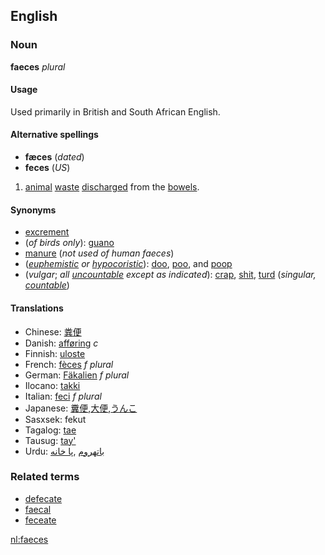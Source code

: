 ==English==
===Noun===
'''faeces''' ''plural''

====Usage====
Used primarily in British and South African English. 

====Alternative spellings====
*'''fæces''' (''dated'')
*'''feces''' (''US'') 

# [[animal]] [[waste]] [[discharge]]d from the [[bowel]]s.

====Synonyms====
*[[excrement]]
*(''of birds only''): [[guano]]
*[[manure]] (''not used of human faeces'')
*(''[[euphemistic]] or [[hypocoristic]]''): [[doo]], [[poo]], and [[poop]]
*(''vulgar''; ''all [[uncountable]] except as indicated''): [[crap]], [[shit]], [[turd]] (''singular, [[countable]]'')

====Translations====
*Chinese: [[粪便]]
*Danish: [[afføring]] ''c''
*Finnish: [[uloste]]
*French: [[fèces]] ''f plural''
*German: [[Fäkalien]] ''f plural''
*Ilocano: [[takki]]
*Italian: [[feci]] ''f plural''
*Japanese: [[糞便]],[[大便]],[[うんこ]]
*Sasxsek: fekut
*Tagalog: [[tae]]
*Tausug: [[tay']]
*Urdu: [[باتهروم]] ,[[پا خانه]]

===Related terms===
*[[defecate]]
*[[faecal]]
*[[feceate]]

[[nl:faeces]]